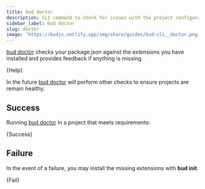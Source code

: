 ```yaml
---
title: bud doctor
description: CLI command to check for issues with the project configuration
sidebar_label: bud doctor
slug: doctor
image: 'https://budjs.netlify.app/img/share/guides/bud-cli__doctor.png'
---
```



[bud doctor](/guides/bud-cli/doctor) checks your package.json against the extensions you have installed and provides feedback if anything is missing.

<CodeBlock title="$ yarn bud doctor --help">{Help}</CodeBlock>

In the future [bud doctor](/guides/bud-cli/doctor) will perform other checks to ensure projects are remain healthy.

## Success

Running [bud doctor](/guides/bud-cli/doctor) in a project that meets requirements:

<CodeBlock title="$ yarn bud doctor">{Success}</CodeBlock>

## Failure

In the event of a failure, you may install the missing extensions with **bud init**.

<CodeBlock title="$ yarn bud doctor">{Fail}</CodeBlock>

